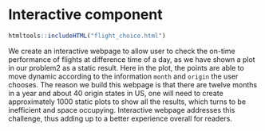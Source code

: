 # Interactive component


```r
htmltools::includeHTML("flight_choice.html")
```


We create an interactive webpage to allow user to check the on-time performance of flights at difference time of a day, as we have shown a plot in our problem2 as a static result. Here in the plot, the points are able to move dynamic according to the information `month` and `origin` the user chooses. The reason we build this webpage is that there are twelve months in a year and about 40 origin states in US, one will need to create approximately 1000 static plots to show all the results, which turns to be inefficient and space occupying. Interactive webpage addresses this challenge, thus adding up to a better experience overall for readers.


